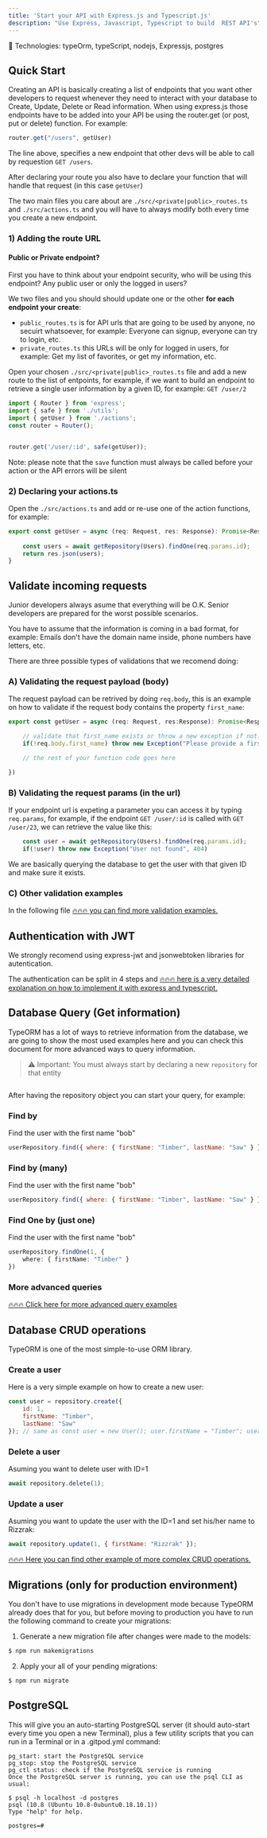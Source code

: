 ```yaml
---
title: 'Start your API with Express.js and Typescript.js'
description: "Use Express, Javascript, Typescript to build  REST API's"
---
```



🍬 Technologies: typeOrm, typeScript, nodejs, Expressjs, postgres

## Quick Start

Creating an API is basically creating a list of endpoints that you want other developers to request whenever they need to interact with your database to Create, Update, Delete or Read information. 
When using express.js those endpoints have to be added into your API be using the router.get (or post, put or delete) function. For example:

```js
router.get("/users", getUser)
```

The line above, specifies a new endpoint that other devs will be able to call by requestion `GET /users`.

After declaring your route you also have to declare your function that will handle that request (in this case `getUser`)

The two main files you care about are `./src/<private|public>_routes.ts` and `./src/actions.ts` and you will have to always modify both every time you create a new endpoint.

### 1) Adding the route URL

#### Public or Private endpoint?

First you have to think about your endpoint security, who will be using this endpoint? Any public user or only the logged in users?

We two files and you should should update one or the other **for each endpoint your create**:

- `public_routes.ts` is for API urls that are going to be used by anyone, no secuirt whatsoever, for example: Everyone can signup, everyone can try to login, etc.
- `private_routes.ts` this URLs will be only for logged in users, for example: Get my list of favorites, or get my information, etc.

Open your chosen `./src/<private|public>_routes.ts` file and add a new route to the list of entpoints, for example, if we want to build an endpoint to retrieve a single user information by a given ID, for example: `GET /user/2`

```ts
import { Router } from 'express';
import { safe } from './utils';
import { getUser } from './actions';
const router = Router();


router.get('/user/:id', safe(getUser));
```

Note: please note that the `save` function must always be called before your action or the API errors will be silent

### 2) Declaring your actions.ts

Open the `./src/actions.ts` and add or re-use one of the action functions, for example:

```ts
export const getUser = async (req: Request, res: Response): Promise<Response> =>{
	
	const users = await getRepository(Users).findOne(req.params.id);
	return res.json(users);
}
```

## Validate incoming requests

Junior developers always asume that everything will be O.K. Senior developers are prepared for the worst possible scenarios.

You have to assume that the information is coming in a bad format, for example: Emails don't have the domain name inside, phone numbers have letters, etc.

There are three possible types of validations that we recomend doing:

### A) Validating the request payload (body)

The request payload can be retrived by doing `req.body`, this is an example on how to validate if the request body contains the property `first_name`:

```ts
export const getUser = async (req: Request, res:Response): Promise<Response> =>{

	// validate that first_name exists or throw a new exception if not.
	if(!req.body.first_name) throw new Exception("Please provide a first_name")

	// the rest of your function code goes here

})
```

### B) Validating the request params (in the url)

If your endpoint url is expeting a parameter you can access it by typing `req.params`, for example, if the endpoint `GET /user/:id` is called with `GET /user/23`, we can retrieve the value like this:

```ts
	const user = await getRepository(Users).findOne(req.params.id);
	if(!user) throw new Exception("User not found", 404)
```

We are basically querying the database to get the user with that given ID and make sure it exists.

### C) Other validation examples

In the following file [🔥🔥🔥 you can find more validation examples.](/other/express/example-actions) 

## Authentication with JWT

We strongly recomend using express-jwt and jsonwebtoken libraries for autentication.

The authentication can be split in 4 steps and [🔥🔥🔥 here is a very detailed explanation on how to implement it with express and typescript.](/other/express/jwt-authentication.md)

## Database Query (Get information)

TypeORM has a lot of ways to retrieve information from the database, we are going to show the most used examples here and you can check this document for more advanced ways to query information.

> ⚠️ Important: You must always start by declaring a new `repository` for that entity

```js
```

After having the repository object you can start your query, for example:

### Find by

Find the user with the first name "bob"

```js
userRepository.find({ where: { firstName: "Timber", lastName: "Saw" } });
```

### Find by (many)

Find the user with the first name "bob"

```js
userRepository.find({ where: { firstName: "Timber", lastName: "Saw" } });
```

### Find One by (just one)

Find the user with the first name "bob"

```typescript
userRepository.findOne(1, {
    where: { firstName: "Timber" }
})
``` 

### More advanced queries

[🔥🔥🔥 Click here for more advanced query examples](/other/express/query)

## Database CRUD operations

TypeORM is one of the most simple-to-use ORM library.

### Create a user 

Here is a very simple example on how to create a new user:

```js
const user = repository.create({
    id: 1,
    firstName: "Timber",
    lastName: "Saw"
}); // same as const user = new User(); user.firstName = "Timber"; user.lastName = "Saw";
```

### Delete a user

Asuming you want to delete user with ID=1

```js
await repository.delete(1);
```

### Update a user

Asuming you want to update the user with the ID=1 and set his/her name to Rizzrak:

```js
await repository.update(1, { firstName: "Rizzrak" });
```

[🔥🔥🔥 Here you can find other example of more complex CRUD operations.](/other/express/crud)

## Migrations (only for production environment)

You don't have to use migrations in development mode because TypeORM already does that for you, but before moving to production you have to run the following command to create your migrations:

1. Generate a new migration file after changes were made to the models:

```bash
$ npm run makemigrations
```

2. Apply your all of your pending migrations:

```bash
$ npm run migrate
```


## PostgreSQL


This will give you an auto-starting PostgreSQL server (it should auto-start every time you open a new Terminal), plus a few utility scripts that you can run in a Terminal or in a .gitpod.yml command:

```
pg_start: start the PostgreSQL service
pg_stop: stop the PostgreSQL service
pg_ctl status: check if the PostgreSQL service is running
Once the PostgreSQL server is running, you can use the psql CLI as usual:

$ psql -h localhost -d postgres
psql (10.8 (Ubuntu 10.8-0ubuntu0.18.10.1))
Type "help" for help.

postgres=#
```

